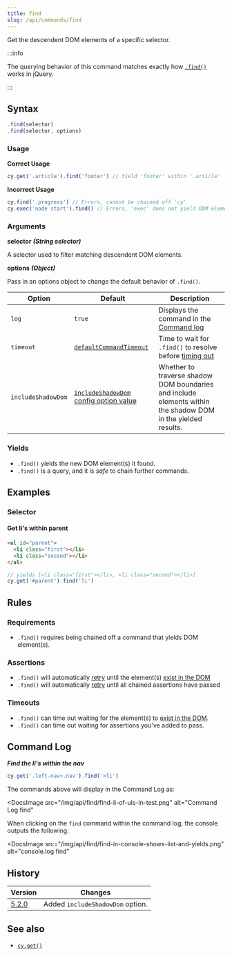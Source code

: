 ```yaml
---
title: find
slug: /api/commands/find
---
```


Get the descendent DOM elements of a specific selector.

:::info

The querying behavior of this command matches exactly how
[`.find()`](http://api.jquery.com/find) works in jQuery.

:::

## Syntax

```javascript
.find(selector)
.find(selector, options)
```

### Usage

**<Icon name="check-circle" color="green" /> Correct Usage**

```javascript
cy.get('.article').find('footer') // Yield 'footer' within '.article'
```

**<Icon name="exclamation-triangle" color="red" /> Incorrect Usage**

```javascript
cy.find('.progress') // Errors, cannot be chained off 'cy'
cy.exec('node start').find() // Errors, 'exec' does not yield DOM element
```

### Arguments

**<Icon name="angle-right" /> selector** **_(String selector)_**

A selector used to filter matching descendent DOM elements.

**<Icon name="angle-right" /> options** **_(Object)_**

Pass in an options object to change the default behavior of `.find()`.

| Option             | Default                                                                           | Description                                                                                                  |
| ------------------ | --------------------------------------------------------------------------------- | ------------------------------------------------------------------------------------------------------------ |
| `log`              | `true`                                                                            | Displays the command in the [Command log](/guides/core-concepts/cypress-app#Command-Log)                     |
| `timeout`          | [`defaultCommandTimeout`](/guides/references/configuration#Timeouts)              | Time to wait for `.find()` to resolve before [timing out](#Timeouts)                                         |
| `includeShadowDom` | [`includeShadowDom` config option value](/guides/references/configuration#Global) | Whether to traverse shadow DOM boundaries and include elements within the shadow DOM in the yielded results. |

### Yields [<Icon name="question-circle"/>](/guides/core-concepts/introduction-to-cypress#Subject-Management)

- `.find()` yields the new DOM element(s) it found.
- `.find()` is a query, and it is _safe_ to chain further commands.

## Examples

### Selector

#### Get li's within parent

```html
<ul id="parent">
  <li class="first"></li>
  <li class="second"></li>
</ul>
```

```javascript
// yields [<li class="first"></li>, <li class="second"></li>]
cy.get('#parent').find('li')
```

## Rules

### Requirements [<Icon name="question-circle"/>](/guides/core-concepts/introduction-to-cypress#Chains-of-Commands)

- `.find()` requires being chained off a command that yields DOM element(s).

### Assertions [<Icon name="question-circle"/>](/guides/core-concepts/introduction-to-cypress#Assertions)

- `.find()` will automatically [retry](/guides/core-concepts/retry-ability)
  until the element(s)
  [exist in the DOM](/guides/core-concepts/introduction-to-cypress#Default-Assertions)</li><li>`.find()`
  will automatically [retry](/guides/core-concepts/retry-ability) until all
  chained assertions have passed

### Timeouts [<Icon name="question-circle"/>](/guides/core-concepts/introduction-to-cypress#Timeouts)

- `.find()` can time out waiting for the element(s) to
  [exist in the DOM](/guides/core-concepts/introduction-to-cypress#Default-Assertions).</li><li>`.find()`
  can time out waiting for assertions you've added to pass.

## Command Log

**_Find the li's within the nav_**

```javascript
cy.get('.left-nav>.nav').find('>li')
```

The commands above will display in the Command Log as:

<DocsImage
  src="/img/api/find/find-li-of-uls-in-test.png"
  alt="Command Log find"
></DocsImage>

When clicking on the `find` command within the command log, the console outputs
the following:

<DocsImage
  src="/img/api/find/find-in-console-shows-list-and-yields.png"
  alt="console.log find"
></DocsImage>

## History

| Version                                     | Changes                          |
| ------------------------------------------- | -------------------------------- |
| [5.2.0](/guides/references/changelog#5-2-0) | Added `includeShadowDom` option. |

## See also

- [`cy.get()`](/api/commands/get)

